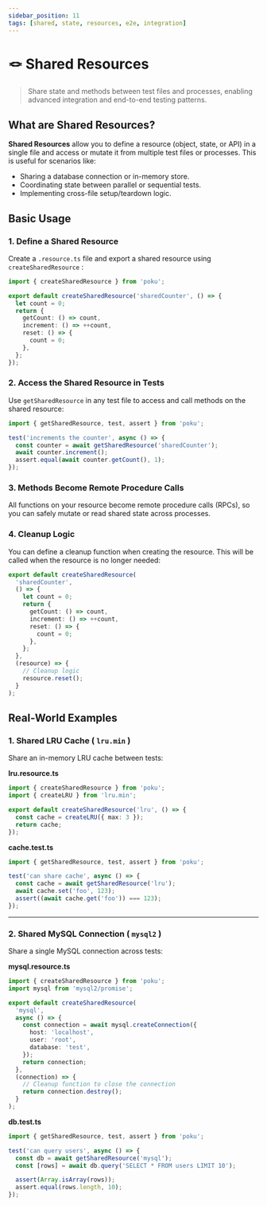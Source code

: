 ```yaml
---
sidebar_position: 11
tags: [shared, state, resources, e2e, integration]
---
```


# 🪢 Shared Resources

> Share state and methods between test files and processes, enabling advanced integration and end-to-end testing patterns.

## What are Shared Resources?

**Shared Resources** allow you to define a resource (object, state, or API) in a single file and access or mutate it from multiple test files or processes. This is useful for scenarios like:

- Sharing a database connection or in-memory store.
- Coordinating state between parallel or sequential tests.
- Implementing cross-file setup/teardown logic.

## Basic Usage

### 1. Define a Shared Resource

Create a `.resource.ts` file and export a shared resource using `createSharedResource` :

```ts
import { createSharedResource } from 'poku';

export default createSharedResource('sharedCounter', () => {
  let count = 0;
  return {
    getCount: () => count,
    increment: () => ++count,
    reset: () => {
      count = 0;
    },
  };
});
```

### 2. Access the Shared Resource in Tests

Use `getSharedResource` in any test file to access and call methods on the shared resource:

```ts
import { getSharedResource, test, assert } from 'poku';

test('increments the counter', async () => {
  const counter = await getSharedResource('sharedCounter');
  await counter.increment();
  assert.equal(await counter.getCount(), 1);
});
```

### 3. Methods Become Remote Procedure Calls

All functions on your resource become remote procedure calls (RPCs), so you can safely mutate or read shared state across processes.

### 4. Cleanup Logic

You can define a cleanup function when creating the resource. This will be called when the resource is no longer needed:

```ts
export default createSharedResource(
  'sharedCounter',
  () => {
    let count = 0;
    return {
      getCount: () => count,
      increment: () => ++count,
      reset: () => {
        count = 0;
      },
    };
  },
  (resource) => {
    // Cleanup logic
    resource.reset();
  }
);
```

## Real-World Examples

### 1. Shared LRU Cache ( `lru.min` )

Share an in-memory LRU cache between tests:

**lru.resource.ts**

```ts
import { createSharedResource } from 'poku';
import { createLRU } from 'lru.min';

export default createSharedResource('lru', () => {
  const cache = createLRU({ max: 3 });
  return cache;
});
```

**cache.test.ts**

```ts
import { getSharedResource, test, assert } from 'poku';

test('can share cache', async () => {
  const cache = await getSharedResource('lru');
  await cache.set('foo', 123);
  assert((await cache.get('foo')) === 123);
});
```

---

### 2. Shared MySQL Connection ( `mysql2` )

Share a single MySQL connection across tests:

**mysql.resource.ts**

```ts
import { createSharedResource } from 'poku';
import mysql from 'mysql2/promise';

export default createSharedResource(
  'mysql',
  async () => {
    const connection = await mysql.createConnection({
      host: 'localhost',
      user: 'root',
      database: 'test',
    });
    return connection;
  },
  (connection) => {
    // Cleanup function to close the connection
    return connection.destroy();
  }
);
```

**db.test.ts**

```ts
import { getSharedResource, test, assert } from 'poku';

test('can query users', async () => {
  const db = await getSharedResource('mysql');
  const [rows] = await db.query('SELECT * FROM users LIMIT 10');

  assert(Array.isArray(rows));
  assert.equal(rows.length, 10);
});
```
